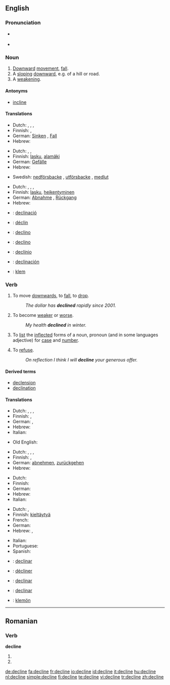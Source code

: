 ==English==

===Pronunciation===
* {{a|US}} {{IPA|/dəˈklɑɪn/}}
* {{audio|en-us-decline.ogg|Audio (US)}}

===Noun===
{{en-noun}}

# [[downward|Downward]] [[movement]], [[fall]].
# A [[sloping]] [[downward]], e.g. of a hill or road.
# A [[weakening]].
{{rfex}}

====Antonyms====
*[[incline]]

====Translations====
{{trans-top|downward movement, fall}}
* Dutch: {{t|nl|terugval|m}}, {{t|nl|achteruitgang|m}}, {{t|nl|verval|n}}, {{t+|nl|afname|f}}
* Finnish: {{t+|fi|lasku}}, {{t-|fi|pudotus}}
* German: [[Sinken]] {{n}}, [[Fall]] {{m}}
* Hebrew: {{he-translation|נפילה|nefilá}} {{f}}
{{trans-mid}}
{{trans-bottom}}

{{trans-top|sloping downward}}
* Dutch: {{t|nl|verval|n}}, {{t+|nl|afname|f}}, {{t|nl|helling|f}}
* Finnish: [[lasku]], [[alamäki]]
* German: [[Gefälle]] {{n}}
* Hebrew: {{he-translation|ירידה|yeridá}} {{f}}
{{trans-mid}}
* Swedish: [[nedförsbacke]] {{c}}, [[utförsbacke]] {{c}}, [[medlut]] {{n}}
{{trans-bottom}}

{{trans-top|weakening}}
* Dutch: {{t|nl|verzwakking|f}}, {{t|nl|achteruitgang|m}}, {{t|nl|verval|n}}, {{t+|nl|afname|f}}
* Finnish: [[lasku]], [[heikentyminen]]
* German: [[Abnahme]] {{f}}, [[Rückgang]] {{m}}
* Hebrew: {{he-translation|היחלשות|hekhalshút}} {{f}}
{{trans-mid}}
{{trans-bottom}}

{{checktrans-top}}
*{{ttbc|Catalan}}: [[declinació]] {{f}}
*{{ttbc|French}}: [[déclin]]
*{{ttbc|Interlingua}}: [[declino]]
*{{ttbc|Italian}}: [[declino]]
*{{ttbc|Portuguese}}: [[declínio]]
*{{ttbc|Spanish}}: [[declinación]] {{f}}
*{{ttbc|Volapük}}: [[klem]]
{{trans-bottom}}

===Verb===
{{en-verb|declin|es}}

# {{intransitive}} To move [[downwards]], to [[fall]], to [[drop]].
#: ''The dollar has '''declined''' rapidly since 2001.''
# {{intransitive}} To become [[weak]]er or [[worse]].
#: ''My health '''declined''' in winter.''
# {{context|transitive|grammar}} To [[list]] the [[inflect]]ed forms of a noun, pronoun (and in some languages adjective) for [[case]] and [[number]].
# {{transitive}} To [[refuse]].
#: ''On reflection I think I will '''decline''' your generous offer.''

====Derived terms====
* [[declension]]
* [[declination]]

====Translations====
{{trans-top|move downwards}}
* Dutch: {{t|nl|afnemen}}, {{t|nl|terugvallen}}, {{t-|nl|achteruitgaan}}, {{t|nl|vervallen}}
* Finnish: {{t+|fi|laskea}}, {{t+|fi|pudota}}
* German: {{t+|de|sinken}}, {{t+|de|fallen}}
* Hebrew: {{t-|he|ירד|tr=yarád|sc=Hebr}}
* Italian: {{t+|it|declinare}}
{{trans-mid}}
* Old English: {{t-|ang|dreosan|alt=drēosan|xs=Old English}}
{{trans-bottom}}

{{trans-top|weaken}}
* Dutch: {{t|nl|afnemen}}, {{t-|nl|achteruitgaan}}, {{t|nl|afzwakken}}, {{t|nl|verzwakken}}
* Finnish: {{t-|fi|heikentyä}}, {{t-|fi|heiketä}}
* German: [[abnehmen]], [[zurückgehen]]
* Hebrew: {{t-|he|נחלש|tr=nekhlásh|sc=Hebr}}
{{trans-mid}}
{{trans-bottom}}

{{trans-top|inflect}}
* Dutch: {{t+|nl|verbuigen}}
* Finnish: {{t-|fi|taivuttaa}}
* German: {{t+|de|deklinieren}}
* Hebrew: {{t|he|היטה|tr=hiTáh|sc=Hebr}}
* Italian: {{t+|it|declinare}}
{{trans-mid}}
{{trans-bottom}}

{{trans-top|refuse}}
* Dutch: {{t|nl|afwijzen}}, {{t+|nl|weigeren}}
* Finnish: [[kieltäytyä]]
* French: {{t+|fr|refuser}}
* German: {{t+|de|ablehnen}}
* Hebrew: {{t|he|דחה|tr=dakháh|sc=Hebr}}, {{t-|he|סירב|tr=sirév|sc=Hebr}}
{{trans-mid}}
* Italian: {{t+|it|declinare}}
* Portuguese: {{t|pt|recusar}}
* Spanish: {{t+|es|rechazar}}
{{trans-bottom}}

{{checktrans-top}}
* {{ttbc|Catalan}}: [[declinar]]
* {{ttbc|French}}: [[décliner]]
{{trans-mid}}
* {{ttbc|Interlingua}}: [[declinar]]
* {{ttbc|Spanish}}: [[declinar]]
* {{ttbc|Volapük}}: [[klemön]]
{{trans-bottom}}

----

==Romanian==

===Verb===
'''decline'''

# {{ro-form-verb|3s|sub|declina}}
# {{ro-form-verb|3p|sub|declina}}

[[de:decline]]
[[fa:decline]]
[[fr:decline]]
[[io:decline]]
[[id:decline]]
[[it:decline]]
[[hu:decline]]
[[nl:decline]]
[[simple:decline]]
[[fi:decline]]
[[te:decline]]
[[vi:decline]]
[[tr:decline]]
[[zh:decline]]